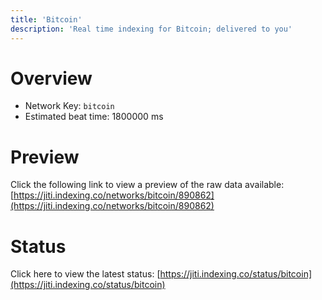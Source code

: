 ```yaml
---
title: 'Bitcoin'
description: 'Real time indexing for Bitcoin; delivered to you'
---
```


# Overview
- Network Key: `bitcoin`
- Estimated beat time: 1800000 ms

# Preview
Click the following link to view a preview of the raw data available: [https://jiti.indexing.co/networks/bitcoin/890862](https://jiti.indexing.co/networks/bitcoin/890862)

# Status
Click here to view the latest status: [https://jiti.indexing.co/status/bitcoin](https://jiti.indexing.co/status/bitcoin)
